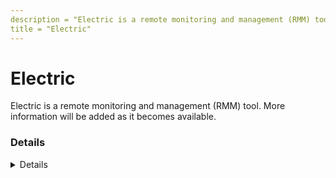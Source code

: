 ```yaml
---
description = "Electric is a remote monitoring and management (RMM) tool. More information will be added as it becomes available."
title = "Electric"
---
```




# Electric

Electric is a remote monitoring and management (RMM) tool. More information will be added as it becomes available.

### Details
<Details author={""}
         category={""}
         created={""}
         website={""}
         lastModified={""}
         privileges={""}
         free={ "" }
         verification={""}
/>






### Forensic Artifacts




#### Network Artifacts
<EuiSpacer size="xl"/>
<NetworkArtifactsTable data={ [{"Description": "Known remote domains", "Domains": ["electric.ai"], "Ports": []}] }/>




### Detections
- Detects potential network activity of Electric RMM tool
  - [Sigma Rule](https://github.com/magicsword-io/LOLRMM/blob/main/detections/sigma/electric_network_sigma.yml)


